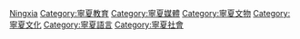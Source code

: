 [[Category:中國各省語言政策|Ningxia]]
[[Category:寧夏教育|Category:寧夏教育]]

[[Category:寧夏媒體|Category:寧夏媒體]]
[[Category:寧夏文物|Category:寧夏文物]]
[[Category:寧夏文化|Category:寧夏文化]]
[[Category:寧夏語言|Category:寧夏語言]]
[[Category:寧夏社會|Category:寧夏社會]]